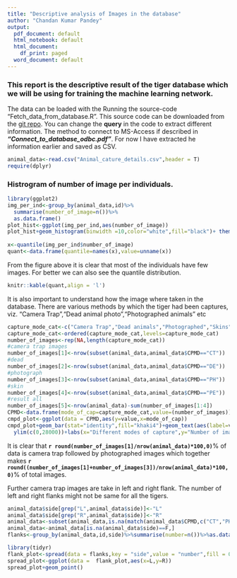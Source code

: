 ```yaml
---
title: "Descriptive analysis of Images in the database"
author: "Chandan Kumar Pandey"
output:
  pdf_document: default
  html_notebook: default
  html_document:
    df_print: paged
  word_document: default
---
```

### This report is the descriptive result of the tiger database which we will be using for training the machine learning network. 

The data can be loaded with the Running the source-code "Fetch_data_from_database.R". This source code can be downloaded from the [git repo](https://github.com/ckp1990/PIC_SEG_DB). You can change the **query** in the code to extract different information. The method to connect to MS-Access if described in **_"Connect_to_database_odbc.pdf"_**. For now I have extracted he information earlier and saved as CSV. 

```r
animal_data<-read.csv("Animal_cature_details.csv",header = T)
require(dplyr)
```

### Histrogram of number of image per individuals. 
```r
library(ggplot2)
img_per_ind<-group_by(animal_data,id)%>%
  summarise(number_of_image=n())%>%
  as.data.frame()
plot_hist<-ggplot(img_per_ind,aes(number_of_image))
plot_hist+geom_histogram(binwidth =10,color="white",fill="black")+ theme_classic()+labs(x="Number of Images per individual",y="Count")+xlim(c(0,150))+ylim(c(0,300))+annotate(geom = "text",x=100,y=250,
                                                                                                                                                                              label=paste("number of individual in EC dataset",nrow(img_per_ind),sep = " "))
x<-quantile(img_per_ind$number_of_image)
quant<-data.frame(quantile=names(x),value=unname(x))

```

From the figure above it is clear that most of the individuals have few images. For better we can also see the quantile distribution. 

``` r
knitr::kable(quant,align = 'l')
```

It is also important to understand how the image where taken in the database. There are various methods by which the tiger had been captures, viz. "Camera Trap","Dead animal photo","Photographed animals" etc

```r
capture_mode_cat<-c("Camera Trap","Dead animals","Photographed","Skins","rest all images")
capture_mode_cat<-ordered(capture_mode_cat,levels=capture_mode_cat)
number_of_images<-rep(NA,length(capture_mode_cat))
#camera trap images
number_of_images[1]<-nrow(subset(animal_data,animal_data$CPMD=="CT"))
#dead
number_of_images[2]<-nrow(subset(animal_data,animal_data$CPMD=="DE"))
#photograph
number_of_images[3]<-nrow(subset(animal_data,animal_data$CPMD=="PH"))
#skin
number_of_images[4]<-nrow(subset(animal_data,animal_data$CPMD=="PE"))
#result all
number_of_images[5]<-nrow(animal_data)-sum(number_of_images[1:4]) 
CPMD<-data.frame(mode_of_cap=capture_mode_cat,value=(number_of_images))
cmpd_plot<-ggplot(data = CPMD,aes(y=value,x=mode_of_cap))
cmpd_plot+geom_bar(stat="identity",fill="khaki4")+geom_text(aes(label=value),hjust=0.2,vjust=-1,size=5,position = position_dodge(0.9),angle=20)+
  ylim(c(0,28000))+labs(x="Different modes of capture",y="Number of images")+theme_classic()
```

It is clear that **`r round(number_of_images[1]/nrow(animal_data)*100,0)`**% of data is camera trap followed by photographed images which together makes **`r round((number_of_images[1]+number_of_images[3])/nrow(animal_data)*100,0)`**% of total images. 

Further camera trap images are take in left and right flank. The number of left and right flanks might not be same for all the tigers. 

```r
animal_data$side[grep("L",animal_data$side)]<-"L"
animal_data$side[grep("R",animal_data$side)]<-"R"
animal_data<-subset(animal_data,is.na(match(animal_data$CPMD,c("CT","PH")))==F)
animal_data<-animal_data[is.na(animal_data$side)==F,]
flanks<-group_by(animal_data,id,side)%>%summarise(number=n())%>%as.data.frame()

library(tidyr)
flank_plot<-spread(data = flanks,key = "side",value = "number",fill = 0)
spread_plot<-ggplot(data =  flank_plot,aes(x=L,y=R))
spread_plot+geom_point()
```
